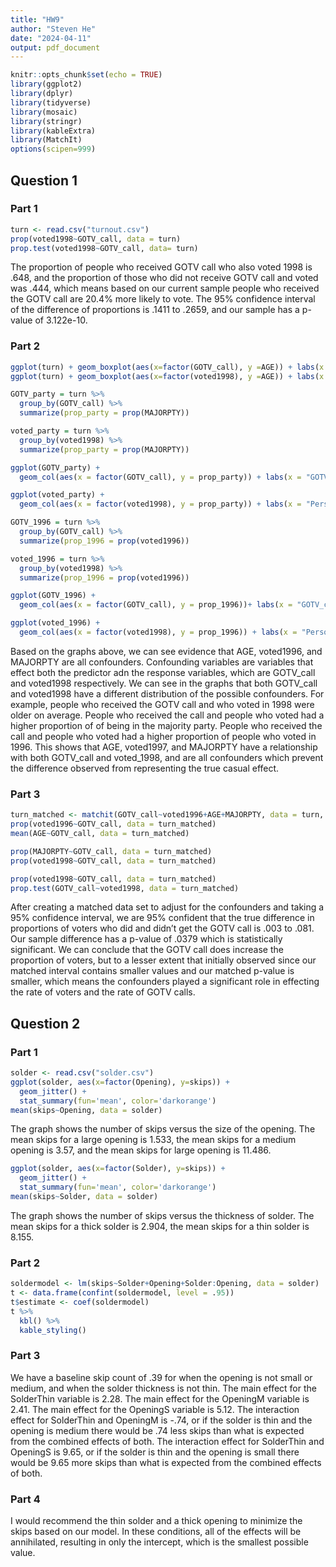 ---
title: "HW9"
author: "Steven He"
date: "2024-04-11"
output: pdf_document
---

```{r setup, include=FALSE, warning = FALSE}
knitr::opts_chunk$set(echo = TRUE)
library(ggplot2)
library(dplyr)
library(tidyverse)
library(mosaic)
library(stringr)
library(kableExtra)
library(MatchIt)
options(scipen=999)
```

## Question 1 
### Part 1

```{r echo = FALSE}
turn <- read.csv("turnout.csv")
prop(voted1998~GOTV_call, data = turn)
prop.test(voted1998~GOTV_call, data= turn)
```
The proportion of people who received GOTV call who also voted 1998 is .648, and the proportion of those who did not receive GOTV call and voted was .444, which means based on our current sample people who received the GOTV call are 20.4% more likely to vote. The 95% confidence interval of the difference of proportions is .1411 to .2659, and our sample has a p-value of 3.122e-10. 

### Part 2

```{r echo = FALSE}
ggplot(turn) + geom_boxplot(aes(x=factor(GOTV_call), y =AGE)) + labs(x = "GOTV_call", title = "Boxplot of Age over GOTV_Call")
ggplot(turn) + geom_boxplot(aes(x=factor(voted1998), y =AGE)) + labs(x = "Person voted in 1998", title = "Boxplot of Age over voted1998")

GOTV_party = turn %>%
  group_by(GOTV_call) %>%
  summarize(prop_party = prop(MAJORPTY))

voted_party = turn %>%
  group_by(voted1998) %>%
  summarize(prop_party = prop(MAJORPTY))

ggplot(GOTV_party) +
  geom_col(aes(x = factor(GOTV_call), y = prop_party)) + labs(x = "GOTV_call", y = "Proportion of Voters who are in Majority Party", title = "Bar Chart of Majority Party Proportion over GOTV_call")

ggplot(voted_party) +
  geom_col(aes(x = factor(voted1998), y = prop_party)) + labs(x = "Person voted in 1998", y = "Proportion of Voters who are in Majority Party", title = "Bar Chart of Majority Party Proportion over voted1998")

GOTV_1996 = turn %>%
  group_by(GOTV_call) %>%
  summarize(prop_1996 = prop(voted1996))

voted_1996 = turn %>%
  group_by(voted1998) %>%
  summarize(prop_1996 = prop(voted1996))

ggplot(GOTV_1996) +
  geom_col(aes(x = factor(GOTV_call), y = prop_1996))+ labs(x = "GOTV_call", y = "Proportion of Voters who voted in 1996", title = "Bar Chart of 1996 voter Proportion over GOTV_call")

ggplot(voted_1996) +
  geom_col(aes(x = factor(voted1998), y = prop_1996)) + labs(x = "Person voted in 1998", y = "Proportion of Voters who voted in 1996", title = "Bar Chart of 1996 voter Proportion Proportion over voted1998")
```
Based on the graphs above, we can see evidence that AGE, voted1996, and MAJORPTY are all confounders. Confounding variables are variables that effect both the predictor adn the response variables, which are GOTV_call and voted1998 respectively. We can see in the graphs that both GOTV_call and voted1998 have a different distribution of the possible confounders. For example, people who received the GOTV call and who voted in 1998 were older on average. People who received the call and people who voted had a higher proportion of of being in the majority party. People who received the call and people who voted had a higher proportion of people who voted in 1996. This shows that AGE, voted1997, and MAJORPTY have a relationship with both GOTV_call and voted_1998, and are all confounders which prevent the difference observed from representing the true casual effect. 

### Part 3

```{r echo = FALSE}
turn_matched <- matchit(GOTV_call~voted1996+AGE+MAJORPTY, data = turn, ratio = 5)%>% match.data
prop(voted1996~GOTV_call, data = turn_matched)
mean(AGE~GOTV_call, data = turn_matched)

prop(MAJORPTY~GOTV_call, data = turn_matched)
prop(voted1998~GOTV_call, data = turn_matched)

prop(voted1998~GOTV_call, data = turn_matched)
prop.test(GOTV_call~voted1998, data = turn_matched)


```
After creating a matched data set to adjust for the confounders and taking a 95% confidence interval, we are 95% confident that the true difference in proportions of voters who did and didn't get the GOTV call is .003 to .081. Our sample difference has a p-value of .0379 which is statistically significant. We can conclude that the GOTV call does increase the proportion of voters, but to a lesser extent that initially observed since our matched interval contains smaller values and our matched p-value is smaller, which means the confounders played a significant role in effecting the rate of voters and the rate of GOTV calls. 

## Question 2 
### Part 1
```{r echo = FALSE}
solder <- read.csv("solder.csv")
ggplot(solder, aes(x=factor(Opening), y=skips)) + 
  geom_jitter() +
  stat_summary(fun='mean', color='darkorange') 
mean(skips~Opening, data = solder)
```
The graph shows the number of skips versus the size of the opening. The mean skips for a large opening is 1.533, the mean skips for a medium opening is 3.57, and the mean skips for large opening is 11.486. 

```{r echo = FALSE}
ggplot(solder, aes(x=factor(Solder), y=skips)) + 
  geom_jitter() +
  stat_summary(fun='mean', color='darkorange')
mean(skips~Solder, data = solder)

```
The graph shows the number of skips versus the thickness of solder. The mean skips for a thick solder is 2.904, the mean skips for a thin solder is 8.155.

### Part 2
```{r echo = FALSE}
soldermodel <- lm(skips~Solder+Opening+Solder:Opening, data = solder)
t <- data.frame(confint(soldermodel, level = .95)) 
t$estimate <- coef(soldermodel)
t %>% 
  kbl() %>%
  kable_styling()
```

### Part 3

We have a baseline skip count of .39 for when the opening is not small or medium, and when the solder thickness is not thin. The main effect for the SolderThin variable is 2.28. The main effect for the OpeningM variable is 2.41. The main effect for the OpeningS variable is 5.12. The interaction effect for SolderThin and OpeningM is -.74, or if the solder is thin and the opening is medium there would be .74 less skips than what is expected from the combined effects of both. The interaction effect for SolderThin and OpeningS is 9.65, or if the solder is thin and the opening is small there would be 9.65 more skips than what is expected from the combined effects of both. 

### Part 4

I would recommend the thin solder and a thick opening to minimize the skips based on our model. In these conditions, all of the effects will be annihilated, resulting in only the intercept, which is the smallest possible value.  